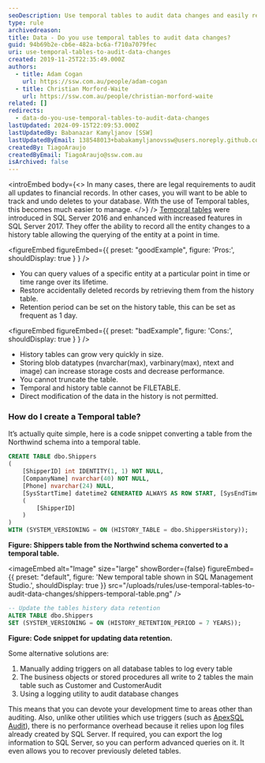 ```yaml
---
seoDescription: Use temporal tables to audit data changes and easily restore deleted records by querying a history table.
type: rule
archivedreason:
title: Data - Do you use temporal tables to audit data changes?
guid: 94b69b2e-cb6e-482a-bc6a-f710a7079fec
uri: use-temporal-tables-to-audit-data-changes
created: 2019-11-25T22:35:49.000Z
authors:
  - title: Adam Cogan
    url: https://ssw.com.au/people/adam-cogan
  - title: Christian Morford-Waite
    url: https://ssw.com.au/people/christian-morford-waite
related: []
redirects:
  - data-do-you-use-temporal-tables-to-audit-data-changes
lastUpdated: 2024-09-15T22:09:53.000Z
lastUpdatedBy: Babanazar Kamyljanov [SSW]
lastUpdatedByEmail: 138548013+babakamyljanovssw@users.noreply.github.com
createdBy: TiagoAraujo
createdByEmail: TiagoAraujo@ssw.com.au
isArchived: false
---
```


<introEmbed
  body={<>
In many cases, there are legal requirements to audit all updates to financial records. In other cases, you will want to be able to track and undo deletes to your database. With the use of Temporal tables, this becomes much easier to manage.
  </>}
/>
[Temporal tables](https://docs.microsoft.com/en-us/sql/relational-databases/tables/temporal-tables?WT.mc_id=DP-MVP-33518) were introduced in SQL Server 2016 and enhanced with increased features in SQL Server 2017.
They offer the ability to record all the entity changes to a history table allowing the querying of the entity at a point in time.

<figureEmbed figureEmbed={{
  preset: "goodExample",
  figure: 'Pros:',
  shouldDisplay: true
} } />


* You can query values of a specific entity at a particular point in time or time range over its lifetime.
* Restore accidentally deleted records by retrieving them from the history table.
* Retention period can be set on the history table, this can be set as frequent as 1 day.

<figureEmbed figureEmbed={{
  preset: "badExample",
  figure: 'Cons:',
  shouldDisplay: true
} } />


* History tables can grow very quickly in size.
* Storing blob datatypes (nvarchar(max), varbinary(max), ntext and image) can increase storage costs and decrease performance.
* You cannot truncate the table.
* Temporal and history table cannot be FILETABLE.
* Direct modification of the data in the history is not permitted.

### How do I create a Temporal table?

It’s actually quite simple, here is a code snippet converting a table from the Northwind schema into a temporal table.

```sql
CREATE TABLE dbo.Shippers
(
    [ShipperID] int IDENTITY(1, 1) NOT NULL,
    [CompanyName] nvarchar(40) NOT NULL,
    [Phone] nvarchar(24) NULL,
    [SysStartTime] datetime2 GENERATED ALWAYS AS ROW START, [SysEndTime]  datetime2 GENERATED ALWAYS AS ROW END, PERIOD FOR SYSTEM_TIME (SysStartTime, SysEndTime), CONSTRAINT PK_Shippers PRIMARY KEY CLUSTERED
    (
        [ShipperID]
    )
)
WITH (SYSTEM_VERSIONING = ON (HISTORY_TABLE = dbo.ShippersHistory));
```

**Figure: Shippers table from the Northwind schema converted to a temporal table.**


<imageEmbed
  alt="Image"
  size="large"
  showBorder={false}
  figureEmbed={{
    preset: "default",
    figure: 'New temporal table shown in SQL Management Studio.',
    shouldDisplay: true
  }}
  src="/uploads/rules/use-temporal-tables-to-audit-data-changes/shippers-temporal-table.png"
/>

```sql
-- Update the tables history data retention
ALTER TABLE dbo.Shippers
SET (SYSTEM_VERSIONING = ON (HISTORY_RETENTION_PERIOD = 7 YEARS));
```

**Figure: Code snippet for updating data retention.**

Some alternative solutions are:

1. Manually adding triggers on all database tables to log every table
2. The business objects or stored procedures all write to 2 tables the main table such as Customer and CustomerAudit
3. Using a logging utility to audit database changes

This means that you can devote your development time to areas other than auditing. Also, unlike other utilities which use triggers (such as [ApexSQL Audit](https://www.ssw.com.au/ssw/Redirect/ApexSQL.htm)), there is no performance overhead because it relies upon log files already created by SQL Server. If required, you can export the log information to SQL Server, so you can perform advanced queries on it. It even allows you to recover previously deleted tables.
